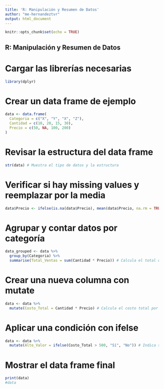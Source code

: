 ```yaml
---
title: 'R: Manipulación y Resumen de Datos'
author: "me-hernandeztvr"
output: html_document
---
```


```r
knitr::opts_chunk$set(echo = TRUE)
```

## R: Manipulación y Resumen de Datos

# Cargar las librerías necesarias
```r
library(dplyr)
```

# Crear un data frame de ejemplo
```r
data <- data.frame(
  Categoria = c("X", "Y", "X", "Z"),
  Cantidad = c(10, 20, 15, 30),
  Precio = c(50, NA, 100, 200)
)
```

# Revisar la estructura del data frame
```r
str(data) # Muestra el tipo de datos y la estructura
```


# Verificar si hay missing values y reemplazar por la media
```r
data$Precio <- ifelse(is.na(data$Precio), mean(data$Precio, na.rm = TRUE), data$Precio)
```

# Agrupar y contar datos por categoría
```r
data_grouped <- data %>%
  group_by(Categoria) %>%
  summarise(Total_Ventas = sum(Cantidad * Precio)) # Calcula el total de ventas por categoría
```

# Crear una nueva columna con mutate
```r
data <- data %>%
  mutate(Costo_Total = Cantidad * Precio) # Calcula el costo total por línea
```

# Aplicar una condición con ifelse
```r
data <- data %>%
  mutate(Alto_Valor = ifelse(Costo_Total > 500, "Sí", "No")) # Indica si el costo total es alto
```

# Mostrar el data frame final
```r
print(data)
#data
```
